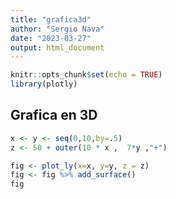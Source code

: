 ```yaml
---
title: "grafica3d"
author: "Sergio Nava"
date: "2023-03-27"
output: html_document
---
```


```r
knitr::opts_chunk$set(echo = TRUE)
library(plotly)
```

## Grafica en 3D

```r
x <- y <- seq(0,10,by=.5)
z <- 50 + outer(10 * x ,  7*y ,"+")

fig <- plot_ly(x=x, y=y, z = z)
fig <- fig %>% add_surface()
fig

```


